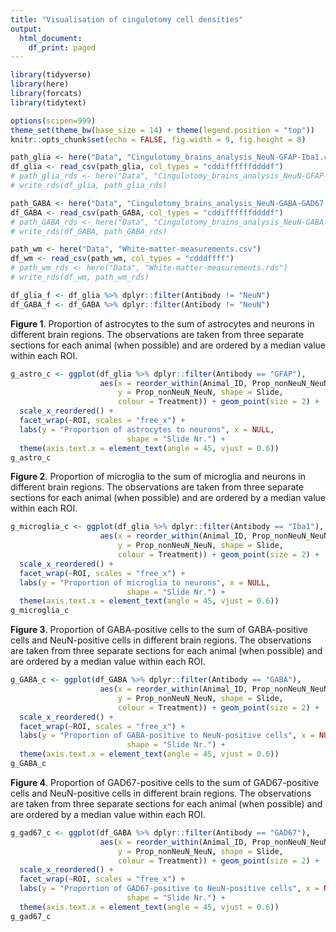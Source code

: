 ```yaml
---
title: "Visualisation of cingulotomy cell densities"
output:
  html_document:
    df_print: paged
---
```


```r
library(tidyverse)
library(here)
library(forcats)
library(tidytext)

options(scipen=999)
theme_set(theme_bw(base_size = 14) + theme(legend.position = "top"))
knitr::opts_chunk$set(echo = FALSE, fig.width = 9, fig.height = 8)
```


```r
path_glia <- here("Data", "Cingulotomy_brains_analysis_NeuN-GFAP-Iba1.csv")
df_glia <- read_csv(path_glia, col_types = "cddiffffffddddf")
# path_glia_rds <- here("Data", "Cingulotomy_brains_analysis_NeuN-GFAP-Iba1.rds")
# write_rds(df_glia, path_glia_rds)

path_GABA <- here("Data", "Cingulotomy_brains_analysis_NeuN-GABA-GAD67.csv")
df_GABA <- read_csv(path_GABA, col_types = "cddiffffffddddf")
# path_GABA_rds <- here("Data", "Cingulotomy_brains_analysis_NeuN-GABA-GAD67.rds")
# write_rds(df_GABA, path_GABA_rds)

path_wm <- here("Data", "White-matter-measurements.csv")
df_wm <- read_csv(path_wm, col_types = "cdddffff")
# path_wm_rds <- here("Data", "White-matter-measurements.rds")
# write_rds(df_wm, path_wm_rds)
```

```r
df_glia_f <- df_glia %>% dplyr::filter(Antibody != "NeuN")
df_GABA_f <- df_GABA %>% dplyr::filter(Antibody != "NeuN")
```

**Figure 1**. Proportion of astrocytes to the sum of astrocytes and neurons in different brain regions. The observations are taken from three separate sections for each animal (when possible) and are ordered by a median value within each ROI.
```r
g_astro_c <- ggplot(df_glia %>% dplyr::filter(Antibody == "GFAP"),
                    aes(x = reorder_within(Animal_ID, Prop_nonNeuN_NeuN, ROI, fun = median),
                        y = Prop_nonNeuN_NeuN, shape = Slide, 
                        colour = Treatment)) + geom_point(size = 2) + 
  scale_x_reordered() +
  facet_wrap(~ROI, scales = "free_x") +
  labs(y = "Proportion of astrocytes to neurons", x = NULL,
                          shape = "Slide Nr.") + 
  theme(axis.text.x = element_text(angle = 45, vjust = 0.6))
g_astro_c
```

**Figure 2**. Proportion of microglia to the sum of microglia and neurons in different brain regions. The observations are taken from three separate sections for each animal (when possible) and are ordered by a median value within each ROI.
```r
g_microglia_c <- ggplot(df_glia %>% dplyr::filter(Antibody == "Iba1"),
                    aes(x = reorder_within(Animal_ID, Prop_nonNeuN_NeuN, ROI, fun = median),
                        y = Prop_nonNeuN_NeuN, shape = Slide, 
                        colour = Treatment)) + geom_point(size = 2) + 
  scale_x_reordered() +
  facet_wrap(~ROI, scales = "free_x") +
  labs(y = "Proportion of microglia to neurons", x = NULL,
                          shape = "Slide Nr.") + 
  theme(axis.text.x = element_text(angle = 45, vjust = 0.6))
g_microglia_c
```

**Figure 3**. Proportion of GABA-positive cells to the sum of GABA-positive cells and NeuN-positive cells in different brain regions. The observations are taken from three separate sections for each animal (when possible) and are ordered by a median value within each ROI.
```r
g_GABA_c <- ggplot(df_GABA %>% dplyr::filter(Antibody == "GABA"),
                    aes(x = reorder_within(Animal_ID, Prop_nonNeuN_NeuN, ROI, fun = median),
                        y = Prop_nonNeuN_NeuN, shape = Slide, 
                        colour = Treatment)) + geom_point(size = 2) + 
  scale_x_reordered() +
  facet_wrap(~ROI, scales = "free_x") +
  labs(y = "Proportion of GABA-positive to NeuN-positive cells", x = NULL,
                          shape = "Slide Nr.") + 
  theme(axis.text.x = element_text(angle = 45, vjust = 0.6))
g_GABA_c
```

**Figure 4**. Proportion of GAD67-positive cells to the sum of GAD67-positive cells and NeuN-positive cells in different brain regions. The observations are taken from three separate sections for each animal (when possible) and are ordered by a median value within each ROI.
```r
g_gad67_c <- ggplot(df_GABA %>% dplyr::filter(Antibody == "GAD67"),
                    aes(x = reorder_within(Animal_ID, Prop_nonNeuN_NeuN, ROI, fun = median),
                        y = Prop_nonNeuN_NeuN, shape = Slide, 
                        colour = Treatment)) + geom_point(size = 2) + 
  scale_x_reordered() +
  facet_wrap(~ROI, scales = "free_x") +
  labs(y = "Proportion of GAD67-positive to NeuN-positive cells", x = NULL,
                          shape = "Slide Nr.") + 
  theme(axis.text.x = element_text(angle = 45, vjust = 0.6))
g_gad67_c
```